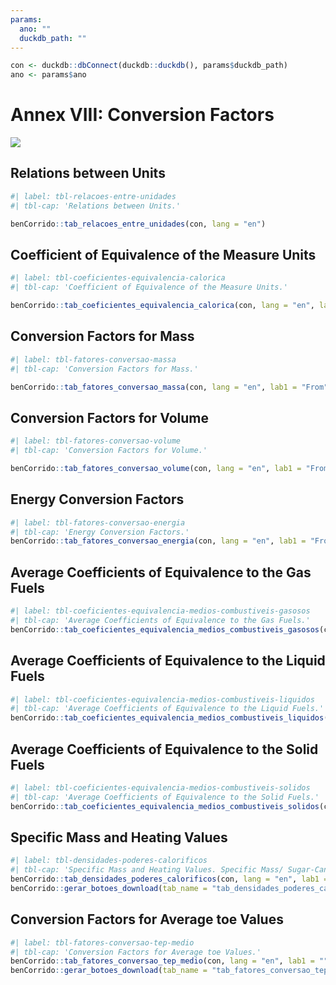 ```yaml
---
params:
  ano: ""
  duckdb_path: ""
---
```


```r
con <- duckdb::dbConnect(duckdb::duckdb(), params$duckdb_path)
ano <- params$ano
```

# Annex VIII: Conversion Factors {-}

![](../img/capas/imagem_cap_anexo.png)

## Relations between Units

```r
#| label: tbl-relacoes-entre-unidades
#| tbl-cap: 'Relations between Units.'

benCorrido::tab_relacoes_entre_unidades(con, lang = "en")
```

## Coefficient of Equivalence of the Measure Units

```r
#| label: tbl-coeficientes-equivalencia-calorica
#| tbl-cap: 'Coefficient of Equivalence of the Measure Units.'

benCorrido::tab_coeficientes_equivalencia_calorica(con, lang = "en", lab1 = "From", lab2 = "To")
```

## Conversion Factors for Mass

```r
#| label: tbl-fatores-conversao-massa
#| tbl-cap: 'Conversion Factors for Mass.'

benCorrido::tab_fatores_conversao_massa(con, lang = "en", lab1 = "From", lab2 = "To")
```

## Conversion Factors for Volume

```r
#| label: tbl-fatores-conversao-volume
#| tbl-cap: 'Conversion Factors for Volume.'

benCorrido::tab_fatores_conversao_volume(con, lang = "en", lab1 = "From", lab2 = "To")
```

## Energy Conversion Factors

```r
#| label: tbl-fatores-conversao-energia
#| tbl-cap: 'Energy Conversion Factors.'
benCorrido::tab_fatores_conversao_energia(con, lang = "en", lab1 = "From", lab2 = "To")
```

## Average Coefficients of Equivalence to the Gas Fuels

```r
#| label: tbl-coeficientes-equivalencia-medios-combustiveis-gasosos
#| tbl-cap: 'Average Coefficients of Equivalence to the Gas Fuels.'
benCorrido::tab_coeficientes_equivalencia_medios_combustiveis_gasosos(con, lang = "en", lab1 = "From (10³ m³)", lab2 = "To")
```

## Average Coefficients of Equivalence to the Liquid Fuels

```r
#| label: tbl-coeficientes-equivalencia-medios-combustiveis-liquidos
#| tbl-cap: 'Average Coefficients of Equivalence to the Liquid Fuels.'
benCorrido::tab_coeficientes_equivalencia_medios_combustiveis_liquidos(con, lang = "en", lab1 = "From (m³)", lab2 = "To")
```

## Average Coefficients of Equivalence to the Solid Fuels

```r
#| label: tbl-coeficientes-equivalencia-medios-combustiveis-solidos
#| tbl-cap: 'Average Coefficients of Equivalence to the Solid Fuels.'
benCorrido::tab_coeficientes_equivalencia_medios_combustiveis_solidos(con, lang = "en", lab1 = "From (ton)", lab2 = "To")
```

## Specific Mass and Heating Values

```r
#| label: tbl-densidades-poderes-calorificos
#| tbl-cap: 'Specific Mass and Heating Values. Specific Mass/ Sugar-Cane Bagass: Bagasse with 50% of humidity. Electricity/Hydraulic Energy: kcal/kWh. Gasworks Gas - Rio de Janeiro/Gasworks Gas - São Paulo/ Coke Oven Gas/Dry Natural Gas/Humid Natural Gas: kcal/m³. Dry Natural Gas/Humid Natural Gas: At 20°C, for oil and natural gas products.'
benCorrido::tab_densidades_poderes_calorificos(con, lang = "en", lab1 = "From", lab2 = "To")
benCorrido::gerar_botoes_download(tab_name = "tab_densidades_poderes_calorificos", tabela = FALSE, lang = "en")
```

## Conversion Factors for Average toe Values

```r
#| label: tbl-fatores-conversao-tep-medio
#| tbl-cap: 'Conversion Factors for Average toe Values.'
benCorrido::tab_fatores_conversao_tep_medio(con, lang = "en", lab1 = "", lab2 = "Unit")
benCorrido::gerar_botoes_download(tab_name = "tab_fatores_conversao_tep_medio", tabela = FALSE, lang = "en")
```